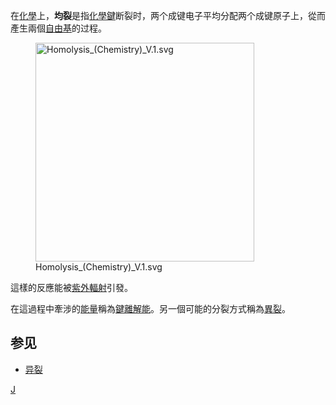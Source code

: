 {{unreferenced|time=2017-01-24T03:34:52+00:00}}
在[[化學|化學]]上，'''均裂'''是指[[化學鍵|化學鍵]]断裂时，两个成键电子平均分配两个成键原子上，從而產生兩個[[自由基|自由基]]的过程。


[[File:Homolysis_(Chemistry)_V.1.svg|350px]]


這樣的反應能被[[紫外輻射|紫外輻射]]引發。

在這過程中牽涉的[[能量|能量]]稱為[[鍵離解能|鍵離解能]]。另一個可能的分裂方式稱為[[異裂|異裂]]。

==参见==
*[[异裂|异裂]]

{{化学键和分子间作用力}}

{{chem-stub}}

[[Category:化学反应|J]]
